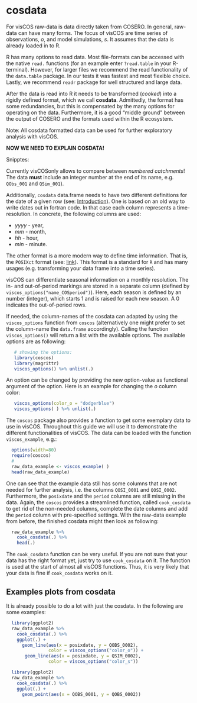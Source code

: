 # cosdata
For visCOS raw-data is data directly taken from COSERO. In general, raw-data
can have many forms. The focus of visCOS are time series of observations, $o$,
and model simulations, $s$. It assumes that the data is already loaded in to R.

R has many options to read data. Most file-formats can be accessed with the
native `read.` functions (for an example enter `?read.table` in your R-terminal).
However, for larger files we recommend the read functionality of the
`data.table` package. In our tests it was fastest and most flexible choice.
Lastly, we recommend `readr` package for well structured and large data.

After the data is read into R it needs to be transformed (*cooked*) into a
rigidly defined format, which we call **cosdata**. Admittedly, the format has
some redundancies, but this is compensated by the many options for operating
on the data. Furthermore, it is a good "middle ground"
between the output of COSERO and the formats used within the R ecosystem.

Note: All cosdata formatted data can be used for further exploratory analysis
with visCOS.

**NOW WE NEED TO EXPLAIN COSDATA!**

Snipptes:


Currently visCOSonly allows to compare between *numbered catchments*! The
data **must** include an integer number at the end of its name, e.g.
`QObs_001` and `QSim_001`).

Additionally, `cosdata` data.frame needs to have two different definitions for
the date of a given row (see: [Introduction](introduction.html)). One is based
on an old way to write dates out in fortran code. In that case each column
represents a time-resolution. In concrete, the following columns are used:

-  *yyyy* - year,
- *mm* - month,
- *hh* - hour,
- *min* - minute.

The other format is a more modern way to define time information. That is,
the `POSIXct` format (see: [link](https://stat.ethz.ch/R-manual/R-devel/library/base/html/as.POSIXlt.html)).
This format is a standard for `R` and has many usages (e.g. transforming your
data frame into a time series).

visCOS can differentiate seasonal information on a monthly
resolution. The in- and out-of-period markings are stored in a separate column
(defined by `viscos_options("name_COSperiod")`). Here, each season is defined
by an number (integer), which starts 1 and is raised for each new season. A 0
indicates the out-of-period rows.

If needed, the column-names of the cosdata can adapted by using the
`viscos_options` function from `coscos` (alternatively one might prefer to set
the column-name the `data.frame` accordingly). Calling the function
`viscos_options()` will return a list with the available options. The available
options are as following:
```r
   # showing the options:
   library(coscos)
   library(magrittr)
   viscos_options() %>% unlist(.)
```

An option can be changed by providing the new option-value as functional
argument of the option. Here is an example for changing the $o$ column color:
```r
   viscos_options(color_o = "dodgerblue")
   viscos_options( ) %>% unlist(.)
```

The `coscos` package also provides a function to get some exemplary data to use
in visCOS. Throughout this guide we will use it to demonstrate the different
functionalities of visCOS. The data can be loaded with the function
`viscos_example`, e.g.:
```r
  options(width=80)
  require(coscos)
  #
  raw_data_example <- viscos_example( )
  head(raw_data_example)
```

One can see that the example data still has some columns that are not needed for
further analysis, i.e. the columns `QOSI_0001` and `QOSI_0002`. Furthermore,
the `posixdate` and the `period` columns are still missing in the data. Again,
the `coscos` provides a streamlined function, called `cook_cosdata` to get rid
of the non-needed columns, complete the date columns and add the `period`
column with pre-specified settings. With the raw-data example from before, the
finished cosdata might then look as following:
```r
  raw_data_example %>%
    cook_cosdata(.) %>%
    head(.)
```

The `cook_cosdata` function can be very useful. If you are not sure that your
data has the right format yet, just try to use `cook_cosdata` on it. The function
is used at the start of almost all visCOS functions. Thus, it is very likely
that your data is fine if `cook_cosdata` works on it.

## Examples plots from cosdata
It is already possible to do a lot with just the cosdata. In the following are
some examples:
```r
  library(ggplot2)
  raw_data_example %>%
    cook_cosdata(.) %>%
    ggplot(.) +
      geom_line(aes(x = posixdate, y = QOBS_0002),
                color = viscos_options("color_o")) +
       geom_line(aes(x = posixdate, y = QSIM_0002),
                color = viscos_options("color_s"))   
```

```r
  library(ggplot2)
  raw_data_example %>%
    cook_cosdata(.) %>%
    ggplot(.) +
      geom_point(aes(x = QOBS_0001, y = QOBS_0002))  
```
